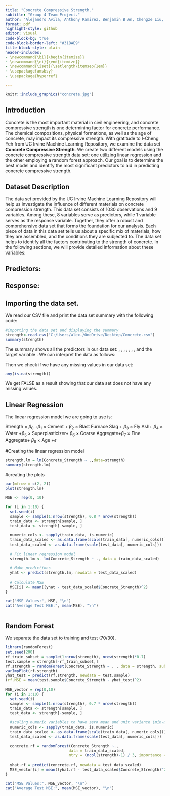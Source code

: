 ---
title: "Concrete Compressive Strength."
subtitle: "Group 4 Team Project."
author: "Alejandro Avila, Anthony Ramirez, Benjamin B An, Chengze Liu, Vishu Kodikanti."
format: pdf
highlight-style: github
editor: visual
code-block-bg: true
code-block-border-left: "#31BAE9"
title-block-style: plain
header-includes: 
- \newcommand{\bi}{\begin{itemize}}
- \newcommand{\ei}{\end{itemize}}
- \newcommand{\iset}{\setlength\itemsep{1em}}
- \usepackage{amsbsy}
- \usepackage{hyperref}

---



```{r echo=FALSE, out.width = '100%'}
knitr::include_graphics("concrete.jpg")
```

\newpage

\raggedright

## Introduction

Concrete is the most important material in civil engineering, and concrete compressive strength is one determining factor for concrete performance. The chemical compositions, physical formations, as well as the age of concrete, may impact its compressive strength. With gratitude to I-Cheng Yeh from UC Irvine Machine Learning Repository, we examine the data set **Concrete Compressive Strength**. We create two different models using the concrete compressive strength data set: one utilizing linear regression and the other employing a random forest approach. Our goal is to determine the best model and identify the most significant predictors to aid in predicting concrete compressive strength.

## Dataset Description

The data set provided by the UC Irvine Machine Learning Repository will help us investigate the influence of different materials on concrete compression strength. This data set consists of 1030 observations and 9 variables. Among these, 8 variables serve as predictors, while 1 variable serves as the response variable. Together, they offer a robust and comprehensive data set that forms the foundation for our analysis. Each piece of data in this data set tells us about a specific mix of materials, how they are assembled, and the conditions they are subjected to. The data set helps to identify all the factors contributing to the strength of concrete. In the following sections, we will provide detailed information about these variables:

## Predictors:
\begin{itemize}
    \item \textbf{\textit{Cement}}: is a continuous numerical value measured in kilograms per cubic meter (kg/m\textsuperscript{3}) and is the binder that sets,hardens and adheres to other materials to bind them together.
    \item \textbf{\textit{Blast Furnace Slag}}: is an integer numerical value measured in kilograms per cubic meter (kg/m\textsuperscript{3}) and is a byproduct of iron when added to concrete improves its properties suck as workability, strength and durability.
    \item \textbf{\textit{Fly Ash}}: is a continuous numerical value measured in kilograms per cubic meter (kg/m\textsuperscript{3}) and is a byproduct of coal power plants that can be used to improve durability and workability of concrete mixes.
    \item \textbf{\textit{Water}}: is a numerical continuous value measured in kilograms per cubic meter (kg/m\textsuperscript{3}) and water is added to concrete that helps to create a paste that glues all aggregates together.
    \item \textbf{\textit{Superplasticizer}}: is a numerical continuous value measured in kilograms per cubic meter and is an admixture that transforms stiff, low-slump concrete into flowing, pourable and easily placed concrete.
    \item \textbf{\textit{Coarse Aggregate}}: is a numerical continuous value measured in kilograms per cubic meter (kg/m\textsuperscript{3}) and is typically made up of crushed stone, gravel, or recycled concrete. It is used to provide bulk to the concrete mixture, which helps to reduce shrinkage and cracking.
    \item \textbf{\textit{Fine Aggregate}}: is a numerical continuous value measured in kilograms per cubic meter (kg/m\textsuperscript{3}) and is a term used to describe small, inert materials, whether granular or crushed stone. These fine aggregates are essential components in concrete mixtures and play a crucial role in determining the properties of the resulting concrete.
    \item \textbf{\textit{Age}}: is an integer numerical value measured in days and this variable refers to the number of days since the concrete sample was created or cast.
\end{itemize}


## Response:

\begin{itemize}
\item \textbf{\textit{Concrete compression strength}}: is a continuous numerical variable measured in megapascals (MPa) and is our target variable and the megapascal used in material science and engineering that measures the compressive strength of materials in this case concrete.
\end{itemize}

## Importing the data set.

We read our CSV file and print the data set summary with the following code: 

```{r}
#importing the data set and displaying the summary
strength<-read.csv("C:/Users/alex-/OneDrive/Desktop/Concrete.csv")
summary(strength)

```
The summary shows all the predictors in our data set: \textcolor{black}{\textit{Cement}}, \textcolor{black}{\textit{Blast\_furnace\_slag}}, \textcolor{black}{\textit{Fly\_Ash}}, \textcolor{black}{\textit{Water}}, \textcolor{black}{\textit{Superplasticizer}}, \textcolor{black}{\textit{Coarse\_Aggregate}}, \textcolor{black}{\textit{Fine\_Aggregate}}, \textcolor{black}{\textit{Age}} and the target variable \textcolor{black}{\textit{Concrete\_Strength}}. We can interpret the data as follows: 

\begin{itemize}
    \item \textbf{\textit{Cement}}: The minimum amount of cement used is 102.0 (kg/m\textsuperscript{3}), and the maximum is 540.0 (kg/m\textsuperscript{3}). The mean of cement used is approximately 281.2 (kg/m\textsuperscript{3}).
    \item \textbf{\textit{Blast\_Furnace\_Slag}}: The minimum amount of Blast Furnace Slag used is 0.0 (kg/m\textsuperscript{3}), and the maximum is 359.4 (kg/m\textsuperscript{3}). The mean of Blast Furnace Slag used is approximately 73.9 (kg/m\textsuperscript{3}).
    \item \textbf{\textit{Fly\_Ash}}: The minimum amount of Fly Ash used is 0.0 (kg/m\textsuperscript{3}), and the maximum is 200.1 (kg/m\textsuperscript{3}). The mean of Fly Ash used is approximately 54.19 (kg/m\textsuperscript{3}).
    \item \textbf{\textit{Water}}: The minimum amount of water used is 121.8 (kg/m\textsuperscript{3}), and the maximum is 247.0 (kg/m\textsuperscript{3}). The mean of water used is approximately 181.6 (kg/m\textsuperscript{3}).
    \item \textbf{\textit{Superplasticizer}}: The minimum amount of Superplasticizer used is 0.0 (kg/m\textsuperscript{3}), and the maximum is 32.2 (kg/m\textsuperscript{3}). The mean of Superplasticizer used is approximately 6.205 (kg/m\textsuperscript{3}).
    \item \textbf{\textit{Coarse\_Aggregate}}: The minimum amount of Coarse Aggregate used is 801.0 (kg/m\textsuperscript{3}), and the maximum is 1145.0 (kg/m\textsuperscript{3}). The mean of Coarse Aggregate used is approximately 972.9 (kg/m\textsuperscript{3}).
    \item \textbf{\textit{Fine\_Aggregate}}: The minimum amount of Fine Aggregate used is 594.0 (kg/m\textsuperscript{3}), and the maximum is 992.6 (kg/m\textsuperscript{3}). The mean of Fine Aggregate used is approximately 773.6 (kg/m\textsuperscript{3}).
    \item \textbf{\textit{Age}}: The minimum amount of days is one day, and the maximum is 365 days. The mean of Age is approximately 45.66 days.
    \item \textbf{\textit{Concrete\_Strength}}: The minimum amount of the concrete compressive strength is 2.33 MPa, and the maximum is 82.60 MPa. The mean of the concrete compressive strength is 35.82.
\end{itemize}



Then we check if we have any missing values in our data set: 

```{r}
any(is.na(strength))
```
We get FALSE as a result showing that our data set does not have any missing values.

## Linear Regression

The linear regression model we are going to use is: 

Strength = $\beta_0$ +$\beta_1$ $\times$ Cement + $\beta_2$ $\times$ Blast Furnace Slag + $\beta_3$ $\times$ Fly Ash+ $\beta_4$ $\times$ Water
+$\beta_5$ $\times$ Superplasticizer+ $\beta_6$ $\times$ Coarse Aggregate+$\beta_7$ $\times$ Fine Aggregate+ $\beta_8$ $\times$ Age +$\epsilon$

#Creating the linear regression model 
```{r}
strength.lm = lm(Concrete_Strength ~ .,data=strength)
summary(strength.lm)

```
#creating the plots
```{r}
par(mfrow = c(2, 2))
plot(strength.lm)
```
```{r}
MSE <- rep(0, 10)

for (i in 1:10) {
  set.seed(i)
  sample <- sample(1:nrow(strength), 0.8 * nrow(strength))
  train_data <- strength[sample, ]  
  test_data <- strength[-sample, ]  
  
  numeric_cols <- sapply(train_data, is.numeric)
  train_data_scaled <- as.data.frame(scale(train_data[, numeric_cols]))
  test_data_scaled <- as.data.frame(scale(test_data[, numeric_cols]))
  
  # Fit linear regression model
  strength.lm <- lm(Concrete_Strength ~ ., data = train_data_scaled)
  
  # Make predictions
  yhat <- predict(strength.lm, newdata = test_data_scaled)
  
  # Calculate MSE
  MSE[i] <- mean((yhat - test_data_scaled$Concrete_Strength)^2)
}

cat("MSE Values:", MSE, "\n")
cat("Average Test MSE:", mean(MSE), "\n")



```

## Random Forest

We separate the data set to training and test (70/30).

```{r}
library(randomForest)
set.seed(200)
rf_train_subset = sample(1:nrow(strength), nrow(strength)*0.7)
test.sample = strength[-rf_train_subset,]
rf.strength = randomForest(Concrete_Strength ~ . , data = strength, subset = rf_train_subset, mtry = ncol((strength)-1)/3, importance = TRUE)
varImpPlot(rf.strength)
yhat_test = predict(rf.strength, newdata = test.sample)
(rf.MSE = mean(test.sample$Concrete_Strength - yhat_test)^2)

MSE_vector = rep(0,10)
for (i in 1:10) {
  set.seed(i) 
  sample <- sample(1:nrow(strength), 0.7 * nrow(strength))
  train_data <- strength[sample, ]
  test_data <- strength[-sample, ]
  
  #scaling numeric variables to have zero mean and unit variance (min-max scaling)
  numeric_cols <- sapply(train_data, is.numeric)
  train_data_scaled <- as.data.frame(scale(train_data[, numeric_cols]))
  test_data_scaled <- as.data.frame(scale(test_data[, numeric_cols]))
  
  concrete.rf = randomForest(Concrete_Strength ~., 
                            data = train_data_scaled,
                            mtry = (ncol(strength)-1) / 3, importance = TRUE)
  
  yhat.rf = predict(concrete.rf, newdata = test_data_scaled)
  MSE_vector[i] = mean((yhat.rf - test_data_scaled$Concrete_Strength)^2)
}

cat("MSE Values:", MSE_vector, "\n")
cat("Average Test MSE:", mean(MSE_vector), "\n")

```
